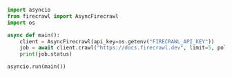 ```python
import asyncio
from firecrawl import AsyncFirecrawl
import os

async def main():
    client = AsyncFirecrawl(api_key=os.getenv("FIRECRAWL_API_KEY"))
    job = await client.crawl("https://docs.firecrawl.dev", limit=5, poll_interval=1, timeout=120)
    print(job.status)

asyncio.run(main())
```


